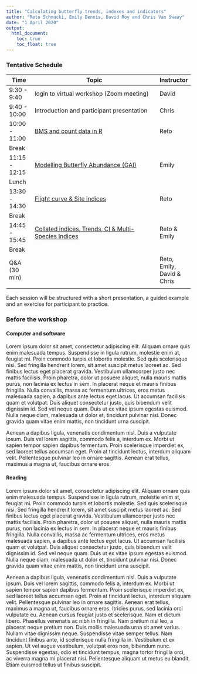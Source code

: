 ```yaml
---
title: "Calculating butterfly trends, indexes and indicators"
author: "Reto Schmucki, Emily Dennis, David Roy and Chris Van Swaay"
date: "1 April 2020"
output:
  html_document:
    toc: true
    toc_float: true
---
```


### Tentative Schedule

| Time         | Topic                                                                 | Instructor    |
|--------------|-----------------------------------------------------------------------|---------------|
|9:30  - 9:40  | login to virtual workshop (Zoom meeting)                              | David         |
|9:40  - 10:00 | Introduction and participant presentation                             | Chris         |
|10:00 - 11:00 | [BMS and count data in R](example1.html)                              | Reto          |
|Break         |                                                                       |               |
|11:15 - 12:15 | [Modelling Butterfly Abundance (GAI)](example1.html)                  | Emily         |
|Lunch         |                                                                       |               |
|13:30 - 14:30 | [Flight curve & Site indices ](example1.html)                         | Reto          |
|Break         |                                                                       |               |
|14:45 - 15:45 | [Collated indices, Trends, CI & Multi-Species Indices](example1.html) | Reto & Emily  |
|Break         |                                                                       |               |
|Q&A (30 min)  |                                                                       | Reto, Emily, David & Chris |
|              |                                                                       |               |


Each session will be structured with a short presentation, a guided example and an exercise for participant to practice.


### Before the workshop

#### Computer and software

Lorem ipsum dolor sit amet, consectetur adipiscing elit. Aliquam ornare quis enim malesuada tempus. Suspendisse in ligula rutrum, molestie enim at, feugiat mi. Proin commodo turpis et lobortis molestie. Sed quis scelerisque nisi. Sed fringilla hendrerit lorem, sit amet suscipit metus laoreet ac. Sed finibus lectus eget placerat gravida. Vestibulum ullamcorper justo nec mattis facilisis. Proin pharetra, dolor ut posuere aliquet, nulla mauris mattis purus, non lacinia ex lectus in sem. In placerat neque et mauris finibus fringilla. Nulla convallis, massa ac fermentum ultrices, eros metus malesuada sapien, a dapibus ante lectus eget lacus. Ut accumsan facilisis quam et volutpat. Duis aliquet consectetur justo, quis bibendum velit dignissim id. Sed vel neque quam. Duis ut ex vitae ipsum egestas euismod. Nulla neque diam, malesuada ut dolor et, tincidunt pulvinar nisi. Donec gravida quam vitae enim mattis, non tincidunt urna suscipit.

Aenean a dapibus ligula, venenatis condimentum nisl. Duis a vulputate ipsum. Duis vel lorem sagittis, commodo felis a, interdum ex. Morbi ut sapien tempor sapien dapibus fermentum. Proin scelerisque imperdiet ex, sed laoreet tellus accumsan eget. Proin at tincidunt lectus, interdum aliquam velit. Pellentesque pulvinar leo in ornare sagittis. Aenean erat tellus, maximus a magna ut, faucibus ornare eros.

#### Reading

Lorem ipsum dolor sit amet, consectetur adipiscing elit. Aliquam ornare quis enim malesuada tempus. Suspendisse in ligula rutrum, molestie enim at, feugiat mi. Proin commodo turpis et lobortis molestie. Sed quis scelerisque nisi. Sed fringilla hendrerit lorem, sit amet suscipit metus laoreet ac. Sed finibus lectus eget placerat gravida. Vestibulum ullamcorper justo nec mattis facilisis. Proin pharetra, dolor ut posuere aliquet, nulla mauris mattis purus, non lacinia ex lectus in sem. In placerat neque et mauris finibus fringilla. Nulla convallis, massa ac fermentum ultrices, eros metus malesuada sapien, a dapibus ante lectus eget lacus. Ut accumsan facilisis quam et volutpat. Duis aliquet consectetur justo, quis bibendum velit dignissim id. Sed vel neque quam. Duis ut ex vitae ipsum egestas euismod. Nulla neque diam, malesuada ut dolor et, tincidunt pulvinar nisi. Donec gravida quam vitae enim mattis, non tincidunt urna suscipit.

Aenean a dapibus ligula, venenatis condimentum nisl. Duis a vulputate ipsum. Duis vel lorem sagittis, commodo felis a, interdum ex. Morbi ut sapien tempor sapien dapibus fermentum. Proin scelerisque imperdiet ex, sed laoreet tellus accumsan eget. Proin at tincidunt lectus, interdum aliquam velit. Pellentesque pulvinar leo in ornare sagittis. Aenean erat tellus, maximus a magna ut, faucibus ornare eros.
ltricies purus, sed lacinia orci vulputate eu. Aenean cursus feugiat justo et scelerisque. Nam et dictum libero. Phasellus venenatis ac nibh in fringilla. Nam pretium nisl leo, a placerat neque pretium non. Duis mollis malesuada urna sit amet varius. Nullam vitae dignissim neque. Suspendisse vitae semper tellus. Nam tincidunt finibus ante, id scelerisque nulla fringilla in. Vestibulum et ex sapien. Ut vel augue vestibulum, volutpat eros non, bibendum nunc. Suspendisse egestas, odio et tincidunt tempus, magna tortor fringilla orci, ac viverra magna mi placerat nisi. Pellentesque aliquam ut metus eu blandit. Etiam euismod tellus ut finibus suscipit.
